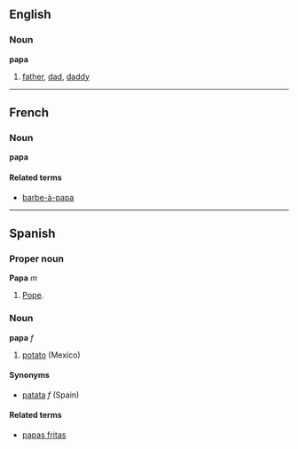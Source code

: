 ==English==
===Noun===
'''papa'''

# [[father]], [[dad]], [[daddy]]

----

==French==
===Noun===
'''papa'''

====Related terms====
*[[barbe-à-papa]]

----

==Spanish==
===Proper noun===
'''Papa''' ''m''
#[[Pope]].

===Noun===
'''papa''' ''f''
#[[potato]] (Mexico)

====Synonyms====
*[[patata]] ''f'' (Spain)

====Related terms====
*[[papas fritas]]